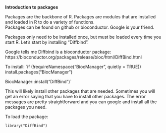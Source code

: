 <b> Introduction to packages </b>

Packages are the backbone of R. Packages are modules that are installed and loaded in R to do a variety of functions. <br>
Packages can be found on github or bioconductor. Google is your friend.

Packages only need to be installed once, but must be loaded every time you start R. 
Let's start by installing "Diffbind". 

Google tells me Diffbind is a bioconductor package:
https://bioconductor.org/packages/release/bioc/html/DiffBind.html

To install:
`if (!requireNamespace("BiocManager", quietly = TRUE))
    install.packages("BiocManager")

BiocManager::install("DiffBind")`

This will likely install other packages that are needed. Sometimes you will get an error saying that you have to install other packages. The error messages are pretty straightforward and you can google and install all the packages you need.

To load the package:

`library("DiffBind")`

